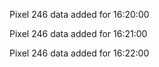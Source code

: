 Pixel 246 data added for 16:20:00

Pixel 246 data added for 16:21:00

Pixel 246 data added for 16:22:00

